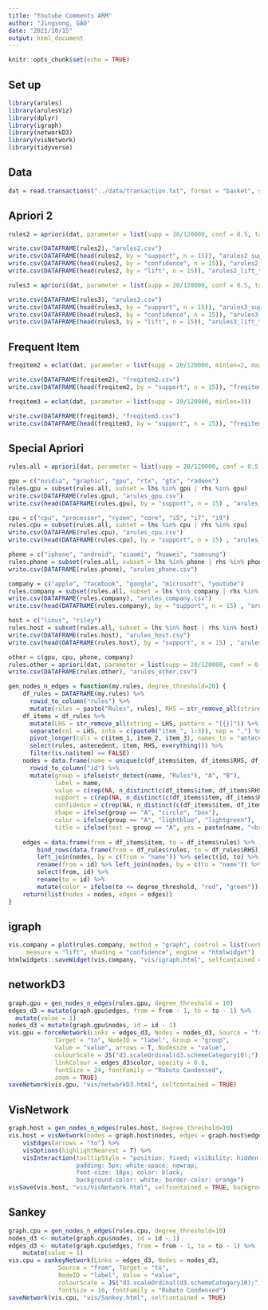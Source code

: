 ```yaml
---
title: "Youtube Comments ARM"
author: "Jingsong, GAO"
date: "2021/10/15"
output: html_document
---
```


```r
knitr::opts_chunk$set(echo = TRUE)
```

## Set up
```r
library(arules)
library(arulesViz)
library(dplyr)
library(igraph)
library(networkD3)
library(visNetwork)
library(tidyverse)
```

## Data
```r
dat = read.transactions("../data/transaction.txt", format = "basket", sep=",")
```

## Apriori 2
```r
rules2 = apriori(dat, parameter = list(supp = 20/120000, conf = 0.5, target = "rules", minlen=2, maxlen=2))
```

```r
write.csv(DATAFRAME(rules2), "arules2.csv")
write.csv(DATAFRAME(head(rules2, by = "support", n = 15)), "arules2_sup_top15.csv")
write.csv(DATAFRAME(head(rules2, by = "confidence", n = 15)), "arules2_conf_top15.csv")
write.csv(DATAFRAME(head(rules2, by = "lift", n = 15)), "arules2_lift_top15.csv")
```

```r
rules3 = apriori(dat, parameter = list(supp = 20/120000, conf = 0.5, target = "rules", minlen=3))
```

```r
write.csv(DATAFRAME(rules3), "arules3.csv")
write.csv(DATAFRAME(head(rules3, by = "support", n = 15)), "arules3_sup_top15.csv")
write.csv(DATAFRAME(head(rules3, by = "confidence", n = 15)), "arules3_conf_top15.csv")
write.csv(DATAFRAME(head(rules3, by = "lift", n = 15)), "arules3_lift_top15.csv")
```

## Frequent Item

```r
freqitem2 = eclat(dat, parameter = list(supp = 20/120000, minlen=2, maxlen=2))
```
```r
write.csv(DATAFRAME(freqitem2), "freqitem2.csv")
write.csv(DATAFRAME(head(freqitem2, by = "support", n = 15)), "freqitem2_sup_top15.csv")
```

```r
freqitem3 = eclat(dat, parameter = list(supp = 20/120000, minlen=3))
```

```r
write.csv(DATAFRAME(freqitem3), "freqitem3.csv")
write.csv(DATAFRAME(head(freqitem3, by = "support", n = 15)), "freqitem3_sup_top15.csv")
```

## Special Apriori
```r
rules.all = apriori(dat, parameter = list(supp = 20/120000, conf = 0.5, minlen=2))
```
```r
gpu = c("nvidia", "graphic", "gpu", "rtx", "gtx", "radeon")
rules.gpu = subset(rules.all, subset = lhs %in% gpu | rhs %in% gpu)
write.csv(DATAFRAME(rules.gpu), "arules_gpu.csv")
write.csv(head(DATAFRAME(rules.gpu), by = "support", n = 15) , "arules_gpu_top15.csv")
```

```r
cpu = c("cpu", "processor", "ryzen", "core", "i5", "i7", "i9")
rules.cpu = subset(rules.all, subset = lhs %in% cpu | rhs %in% cpu)
write.csv(DATAFRAME(rules.cpu), "arules_cpu.csv")
write.csv(head(DATAFRAME(rules.cpu), by = "support", n = 15) , "arules_cpu_top15.csv")
```


```r
phone = c("iphone", "android", "xiaomi", "huawei", "samsung")
rules.phone = subset(rules.all, subset = lhs %in% phone | rhs %in% phone)
write.csv(DATAFRAME(rules.phone), "arules_phone.csv")
```

```r
company = c("apple", "facebook", "google", "microsoft", "youtube")
rules.company = subset(rules.all, subset = lhs %in% company | rhs %in% company)
write.csv(DATAFRAME(rules.company), "arules_company.csv")
write.csv(head(DATAFRAME(rules.company), by = "support", n = 15) , "arules_company_top15.csv")
```

```r
host = c("linus", "riley")
rules.host = subset(rules.all, subset = lhs %in% host | rhs %in% host)
write.csv(DATAFRAME(rules.host), "arules_host.csv")
write.csv(head(DATAFRAME(rules.host), by = "support", n = 15) , "arules_host_top15.csv")
```

```r
other = c(gpu, cpu, phone, company)
rules.other = apriori(dat, parameter = list(supp = 20/120000, conf = 0.5, minlen=2),  appearance = list(none = other))
write.csv(DATAFRAME(rules.other), "arules_other.csv")
```

```r
gen_nodes_n_edges = function(my.rules, degree_threshold=20) {
    df_rules = DATAFRAME(my.rules) %>%
      rowid_to_column("rules") %>%
      mutate(rules = paste("Rules", rules), RHS = str_remove_all(string = RHS, pattern = "[{}]"))
    df_items = df_rules %>%
      mutate(LHS = str_remove_all(string = LHS, pattern = "[{}]")) %>%
      separate(col = LHS, into = c(paste0("item_", 1:3)), sep = ",") %>%
      pivot_longer(cols = c(item_1, item_2, item_3), names_to = "antecedent", values_to = "item") %>%
      select(rules, antecedent, item, RHS, everything()) %>%
      filter(is.na(item) == FALSE)
    nodes = data.frame(name = unique(c(df_items$item, df_items$RHS, df_items$rules))) %>%
      rowid_to_column("id") %>%
      mutate(group = ifelse(str_detect(name, "Rules"), "A", "B"),
             label = name,
             value = c(rep(NA, n_distinct(c(df_items$item, df_items$RHS))), df_rules$lift),
             support = c(rep(NA, n_distinct(c(df_items$item, df_items$RHS))), df_rules$support),
             confidence = c(rep(NA, n_distinct(c(df_items$item, df_items$RHS))),df_rules$confidence),
             shape = ifelse(group == "A", "circle", "box"),
             color = ifelse(group == "A", "lightblue", "lightgreen"),
             title = ifelse(test = group == "A", yes = paste(name, "<br> Lift:", round(value, 2), "<br> Confidence:", round(confidence, 2), "<br> Support:", round(support, 2)), no = as.character(name)))
    
    edges = data.frame(from = df_items$item, to = df_items$rules) %>%
        bind_rows(data.frame(from = df_rules$rules, to = df_rules$RHS)) %>%
        left_join(nodes, by = c(from = "name")) %>% select(id, to) %>%
        rename(from = id) %>% left_join(nodes, by = c(to = "name")) %>%
        select(from, id) %>%
        rename(to = id) %>%
        mutate(color = ifelse(to <= degree_threshold, "red", "green"))
    return(list(nodes = nodes, edges = edges))
}
```

## igraph
```r
vis.company = plot(rules.company, method = "graph", control = list(verbose = FALSE),
     measure = "lift", shading = "confidence", engine = "htmlwidget")
htmlwidgets::saveWidget(vis.company, "vis/igraph.html", selfcontained = TRUE)
```



## networkD3
```r
graph.gpu = gen_nodes_n_edges(rules.gpu, degree_threshold = 10)
edges_d3 = mutate(graph.gpu$edges, from = from - 1, to = to - 1) %>%
  mutate(value = 1)
nodes_d3 = mutate(graph.gpu$nodes, id = id - 1)
vis.gpu = forceNetwork(Links = edges_d3, Nodes = nodes_d3, Source = "from",
             Target = "to", NodeID = "label", Group = "group",
             Value = "value", arrows = T, Nodesize = "value",
             colourScale = JS("d3.scaleOrdinal(d3.schemeCategory10);"),
             linkColour = edges_d3$color, opacity = 0.8,
             fontSize = 24, fontFamily = "Roboto Condensed",
             zoom = TRUE)
saveNetwork(vis.gpu, "vis/networkD3.html", selfcontained = TRUE)
```

## VisNetwork
```r
graph.host = gen_nodes_n_edges(rules.host, degree_threshold=10)
vis.host = visNetwork(nodes = graph.host$nodes, edges = graph.host$edges, height = "500px", width = "100%") %>%
    visEdges(arrows = "to") %>%
    visOptions(highlightNearest = T) %>%
    visInteraction(tooltipStyle = "position: fixed; visibility: hidden; 
                   padding: 5px; white-space: nowrap;
                   font-size: 18px; color: black;
                   background-color: white; border-color: orange")
visSave(vis.host, "vis/VisNetwork.html", selfcontained = TRUE, background = "white")
```


## Sankey
```r
graph.cpu = gen_nodes_n_edges(rules.cpu, degree_threshold=10)
nodes_d3 <- mutate(graph.cpu$nodes, id = id - 1)
edges_d3 <- mutate(graph.cpu$edges, from = from - 1, to = to - 1) %>%
    mutate(value = 1)
vis.cpu = sankeyNetwork(Links = edges_d3, Nodes = nodes_d3,
              Source = "from", Target = "to",
              NodeID = "label", Value = "value",
              colourScale = JS("d3.scaleOrdinal(d3.schemeCategory10);"),
              fontSize = 16, fontFamily = "Roboto Condensed")
saveNetwork(vis.cpu, "vis/Sankey.html", selfcontained = TRUE)
```








